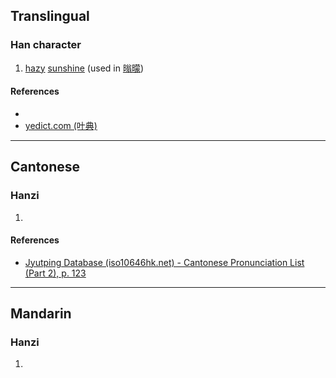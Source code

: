 {{character info/new}}
==Translingual==

===Han character===
{{Han char|rn=72|rad=日|as=10|sn=14|four=68027|canj=ACIM|ids=⿰日翁}}

# [[hazy]] [[sunshine]] (used in [[暡曚]])

====References====
* {{Han ref|kx=0498.480|dkj=14094|dj=0867.260|hdz=21530.130|uh=66A1|ud=26273|bh=E1F6|bd=57846}}
* [http://yedict.com/htm/66/66A1.htm yedict.com (叶典)]

----

==Cantonese==

===Hanzi===
{{yue-hanzi|jyut=[[jung2]]|y=yung2}}

# {{defn|lang=yue|sort=日10}}

====References====
* [http://www.iso10646hk.net/jp/document/download.jsp Jyutping Database (iso10646hk.net) - Cantonese Pronunciation List (Part 2), p. 123]

----

==Mandarin==

===Hanzi===
{{cmn-hanzi|pin=[[wěng]] ([[weng3]])|wg=weng<sup>3</sup>}}

# {{defn|lang=cmn|sort=日10}}